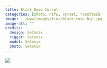 ```yaml
---
title: Black Rose Corset
categories: [photo, nsfw, corset, rosettes]
image: ../www/images/ties/black-rose-hip.jpg
image-alt: ""
credits: 
  design: Setonix
  rigger: Setonix
  model: Setonix
  photo: Setonix
---
```


![](../www/images/ties/black-rose-hip.jpg)


